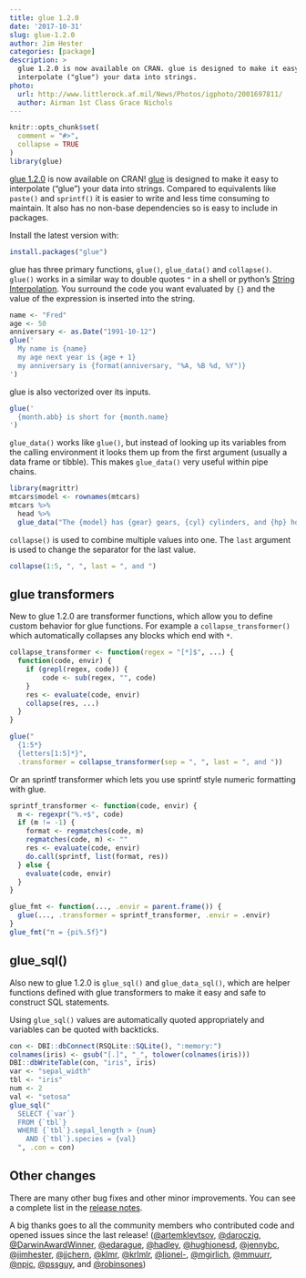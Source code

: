 ```yaml
---
title: glue 1.2.0
date: '2017-10-31'
slug: glue-1.2.0
author: Jim Hester
categories: [package]
description: >
  glue 1.2.0 is now available on CRAN. glue is designed to make it easy to
  interpolate ("glue") your data into strings.
photo:
  url: http://www.littlerock.af.mil/News/Photos/igphoto/2001697811/
  author: Airman 1st Class Grace Nichols
---
```


```r
knitr::opts_chunk$set(
  comment = "#>",
  collapse = TRUE
)
library(glue)
```

[glue 1.2.0](http://glue.tidyverse.org) is now available on CRAN!
[glue](http://glue.tidyverse.org) is designed to make it easy to interpolate
("glue") your data into strings. Compared to equivalents like `paste()` and
`sprintf()` it is easier to write and less time consuming to maintain. It also
has no non-base dependencies so is easy to include in packages.

Install the latest version with:

```r
install.packages("glue")
```

glue has three primary functions, `glue()`, `glue_data()` and `collapse()`.
`glue()` works in a similar way to double quotes `"` in a shell or python's
[String Interpolation](https://www.python.org/dev/peps/pep-0498/). You surround
the code you want evaluated by `{}` and the value of the expression is inserted
into the string.

```r
name <- "Fred"
age <- 50
anniversary <- as.Date("1991-10-12")
glue('
  My name is {name}
  my age next year is {age + 1}
  my anniversary is {format(anniversary, "%A, %B %d, %Y")}
')
```

glue is also vectorized over its inputs.

```r
glue('
  {month.abb} is short for {month.name}
')
```

`glue_data()` works like `glue()`, but instead of looking up its variables
from the calling environment it looks them up from the first argument (usually
a data frame or tibble). This makes `glue_data()` very useful within pipe chains.

```r
library(magrittr)
mtcars$model <- rownames(mtcars)
mtcars %>%
  head %>%
  glue_data("The {model} has {gear} gears, {cyl} cylinders, and {hp} horsepower.")
```

`collapse()` is used to combine multiple values into one. The `last` argument
is used to change the separator for the last value.

```r
collapse(1:5, ", ", last = ", and ")
```

## glue transformers

New to glue 1.2.0 are transformer functions, which allow you to define custom
behavior for glue functions. For example a `collapse_transformer()` which
automatically collapses any blocks which end with `*`.

```r
collapse_transformer <- function(regex = "[*]$", ...) {
  function(code, envir) {
    if (grepl(regex, code)) {
        code <- sub(regex, "", code)
    }
    res <- evaluate(code, envir)
    collapse(res, ...)
  }
}

glue("
  {1:5*}
  {letters[1:5]*}",
  .transformer = collapse_transformer(sep = ", ", last = ", and "))
```

Or an sprintf transformer which lets you use sprintf style numeric formatting with glue.

```r
sprintf_transformer <- function(code, envir) {
  m <- regexpr("%.+$", code)
  if (m != -1) {
    format <- regmatches(code, m)
    regmatches(code, m) <- ""
    res <- evaluate(code, envir)
    do.call(sprintf, list(format, res))
  } else {
    evaluate(code, envir)
  }
}

glue_fmt <- function(..., .envir = parent.frame()) {
  glue(..., .transformer = sprintf_transformer, .envir = .envir)
}
glue_fmt("π = {pi%.5f}")
```

## glue_sql()

Also new to glue 1.2.0 is `glue_sql()` and `glue_data_sql()`, which are helper
functions defined with glue transformers to make it easy and safe to construct
SQL statements.

Using `glue_sql()` values are automatically quoted appropriately and variables
can be quoted with backticks.

```r
con <- DBI::dbConnect(RSQLite::SQLite(), ":memory:")
colnames(iris) <- gsub("[.]", "_", tolower(colnames(iris)))
DBI::dbWriteTable(con, "iris", iris)
var <- "sepal_width"
tbl <- "iris"
num <- 2
val <- "setosa"
glue_sql("
  SELECT {`var`}
  FROM {`tbl`}
  WHERE {`tbl`}.sepal_length > {num}
    AND {`tbl`}.species = {val}
  ", .con = con)
```

## Other changes

There are many other bug fixes and other minor improvements. You can see a
complete list in the [release
notes](https://github.com/tidyverse/glue/releases/tag/v1.2.0).

A big thanks goes to all the community members who contributed code and opened
issues since the last release!
([\@artemklevtsov](https://github.com/artemklevtsov),
[\@daroczig](https://github.com/daroczig),
[\@DarwinAwardWinner](https://github.com/DarwinAwardWinner),
[\@edarague](https://github.com/edarague),
[\@hadley](https://github.com/hadley),
[\@hughjonesd](https://github.com/hughjonesd),
[\@jennybc](https://github.com/jennybc),
[\@jimhester](https://github.com/jimhester),
[\@jjchern](https://github.com/jjchern), [\@klmr](https://github.com/klmr),
[\@krlmlr](https://github.com/krlmlr), [\@lionel-](https://github.com/lionel-),
[\@mgirlich](https://github.com/mgirlich),
[\@mmuurr](https://github.com/mmuurr), [\@npjc](https://github.com/npjc),
[\@pssguy](https://github.com/pssguy), and
[\@robinsones](https://github.com/robinsones))
